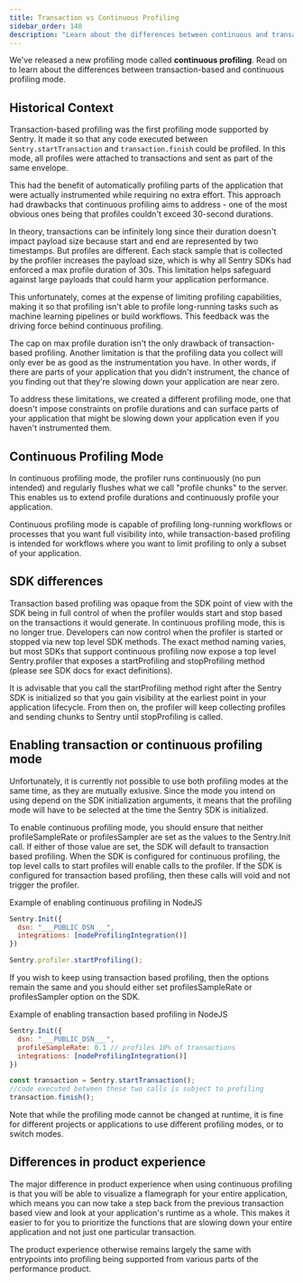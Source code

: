 ```yaml
---
title: Transaction vs Continuous Profiling
sidebar_order: 140
description: "Learn about the differences between continuous and transaction-based profiling."
---
```


We've released a new profiling mode called **continuous profiling**. Read on to learn about the differences between transaction-based and continuous profiling mode. 


## Historical Context

Transaction-based profiling was the first profiling mode supported by Sentry. It made it so that any code executed between `Sentry.startTransaction` and `transaction.finish` could be profiled. In this mode, all profiles were attached to transactions and sent as part of the same envelope. 

This had the benefit of automatically profiling parts of the application that were actually instrumented while requiring no extra effort. This approach had drawbacks that continuous profiling aims to address - one of the most obvious ones being that profiles couldn't exceed 30-second durations.

In theory, transactions can be infinitely long since their duration doesn't impact payload size because start and end are represented by two timestamps. But profiles are different. Each stack sample that is collected by the profiler increases the payload size, which is why all Sentry SDKs had enforced a max profile duration of 30s. This limitation helps safeguard against large payloads that could harm your application performance. 

This unfortunately, comes at the expense of limiting profiling capabilities, making it so that profiling isn't able to profile long-running tasks such as machine learning pipelines or build workflows. This feedback was the driving force behind continuous profiling.

The cap on max profile duration isn't the only drawback of transaction-based profiling. Another limitation is that the profiling data you collect will only ever be as good as the instrumentation you have. In other words, if there are parts of your application that you didn't instrument, the chance of you finding out that they're slowing down your application are near zero.

To address these limitations, we created a different profiling mode, one that doesn't impose constraints on profile durations and can surface parts of your application that might be slowing down your application even if you haven't instrumented them.

## Continuous Profiling Mode

In continuous profiling mode, the profiler runs continuously (no pun intended) and regularly flushes what we call "profile chunks" to the server. This enables us to extend profile durations and continuously profile your application.

Continuous profiling mode is capable of profiling long-running workflows or processes that you want full visibility into, while transaction-based profiling is intended for workflows where you want to limit profiling to only a subset of your application.


## SDK differences

Transaction based profiling was opaque from the SDK point of view with the SDK being in full control of when the profiler woulds start and stop based on the transactions it would generate. In continuous profiling mode, this is no longer true. Developers can now control when the profiler is started or stopped via new top level SDK methods. The exact method naming varies, but most SDKs that support continuous profiling now expose a top level Sentry.profiler that exposes a startProfiling and stopProfiling method (please see SDK docs for exact definitions).

It is advisable that you call the startProfiling method right after the Sentry SDK is initialized so that you gain visibility at the earliest point in your application lifecycle. From then on, the profiler will keep collecting profiles and sending chunks to Sentry until stopProfiling is called.

## Enabling transaction or continuous profiling mode

Unfortunately, it is currently not possible to use both profiling modes at the same time, as they are mutually exlusive. Since the mode you intend on using depend on the SDK initialization arguments, it means that the profiling mode will have to be selected at the time the Sentry SDK is initialized.

To enable continuous profiling mode, you should ensure that neither profileSampleRate or profilesSampler are set as the values to the Sentry.Init call. If either of those value are set, the SDK will default to transaction based profiling. When the SDK is configured for continuous profiling, the top level calls to start profiles will enable calls to the profiler. If the SDK is configured for transaction based profiling, then these calls will void and not trigger the profiler.

Example of enabling continuous profiling in NodeJS

```javascript
Sentry.Init({
  dsn: "___PUBLIC_DSN___",
  integrations: [nodeProfilingIntegration()]
})

Sentry.profiler.startProfiling();
```

If you wish to keep using transaction based profiling, then the options remain the same and you should either set profilesSampleRate or profilesSampler option on the SDK.


Example of enabling transaction based profiling in NodeJS

```javascript
Sentry.Init({
  dsn: "___PUBLIC_DSN___",
  profileSampleRate: 0.1 // profiles 10% of transactions
  integrations: [nodeProfilingIntegration()]
})

const transaction = Sentry.startTransaction();
//code executed between these two calls is subject to profiling
transaction.finish();
```

Note that while the profiling mode cannot be changed at runtime, it is fine for different projects or applications to use different profiling modes, or to switch modes.

## Differences in product experience

The major difference in product experience when using continuous profiling is that you will be able to visualize a flamegraph for your entire application, which means you can now take a step back from the previous transaction based view and look at your application's runtime as a whole. This makes it easier to for you to prioritize the functions that are slowing down your entire application and not just one particular transaction.

The product experience otherwise remains largely the same with entrypoints into profiling being supported from various parts of the performance product.
